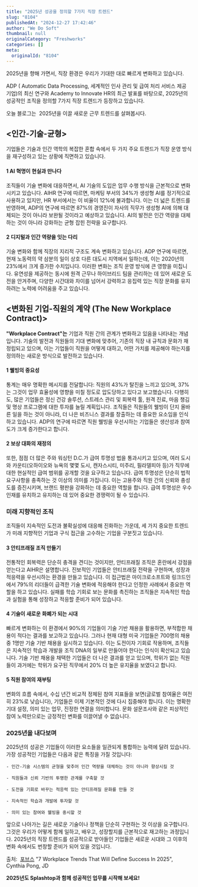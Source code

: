 ```yaml
---
title: "2025년 성공을 정의할 7가지 직장 트렌드"
slug: "8104"
publishedAt: "2024-12-27 17:42:46"
author: "We Do Soft"
thumbnail: null
originalCategory: "Freshworks"
categories: []
meta:
  originalId: "8104"
---
```


2025년을 향해 가면서, 직장 환경은 우리가 기대한 대로 빠르게 변화하고 있습니다.

ADP ( Automatic Data Processing, 세계적인 인사 관리 및 급여 처리 서비스 제공 기업)의 최신 연구와 Academy to Innovate HR의 최근 발표를 바탕으로, 2025년의 성공적인 조직을 정의할 7가지 직장 트렌드가 등장하고 있습니다.

오늘 블로그는  2025년을 이끌 새로운 근무 트렌드를 살펴봅시다.

## &lt;인간-기술-균형&gt;

기업들은 기술과 인간 역학의 복잡한 혼합 속에서 두 가지 주요 트렌드가 직장 운영 방식을 재구성하고 있는 상황에 직면하고 있습니다.

#### 1 AI 혁명이 현실과 만나다

조직들이 기술 변화에 대응하면서, AI 기술의 도입은 업무 수행 방식을 근본적으로 변화시키고 있습니다. AIHR 연구에 따르면, 마케팅 부서의 34%가 생성형 AI를 정기적으로 사용하고 있지만, HR 부서에서는 이 비율이 12%에 불과합니다. 이는 더 넓은 트렌드를 반영하며, ADP의 연구에 따르면 87%의 경영진이 자사의 직무가 생성형 AI에 의해 대체되는 것이 아니라 보완될 것이라고 예상하고 있습니다. AI의 발전은 인간 역량을 대체하는 것이 아니라 강화하는 균형 잡힌 전략을 요구합니다.

#### 2 디지털과 인간 역량을 잇는 다리

기술 변화와 함께 직장의 지리적 구조도 계속 변화하고 있습니다. ADP 연구에 따르면, 현재 노동력의 약 삼분의 일이 상호 다른 대도시 지역에서 일하는데, 이는 2020년의 23%에서 크게 증가한 수치입니다. 이러한 변화는 조직 운영 방식에 큰 영향을 미칩니다. 유연성을 제공하는 동시에 원격 근무나 하이브리드 팀을 관리하는 데 있어 새로운 도전을 안겨주며, 다양한 시간대와 차이를 넘어서 강력하고 응집력 있는 직장 문화를 유지하려는 노력에 어려움을 주고 있습니다.

## &lt;변화된 기업-직원의 계약 (The New Workplace Contract)&gt;

**"Workplace Contract"는** 기업과 직원 간의 관계가 변화하고 있음을 나타내는 개념입니다. 기술의 발전과 직원들의 기대 변화에 맞추어, 기존의 직장 내 규칙과 문화가 재정립되고 있으며, 이는 기업들이 직원을 어떻게 대하고, 어떤 가치를 제공해야 하는지를 정의하는 새로운 방식으로 발전하고 있습니다.

#### 1 웰빙의 중요성

통계는 매우 명확한 메시지를 전달합니다: 직원의 43%가 탈진을 느끼고 있으며, 37%는 그것이 업무 효율성에 영향을 미칠 정도로 압도당하고 있다고 보고했습니다. 다행히도, 많은 기업들은 정신 건강 솔루션, 스트레스 관리 및 회복력 툴, 원격 진료, 마음 챙김 및 명상 프로그램에 대한 투자를 늘릴 계획입니다. 조직들은 직원들의 웰빙이 단지 올바른 일을 하는 것이 아니라, 더 나은 비즈니스 결과를 창출하는 데 중요한 요소임을 인식하고 있습니다. ADP의 연구에 따르면 직원 웰빙을 우선시하는 기업들은 생산성과 참여도가 크게 증가한다고 합니다.

#### 2 보상 대화의 재정의

또한, 점점 더 많은 주와 워싱턴 D.C.가 급여 투명성 법을 통과시키고 있으며, 여러 도시와 카운티(오하이오와 뉴욕의 몇몇 도시, 캔자스시티, 미주리, 필라델피아 등)가 직무에 대한 현실적인 급여 범위를 공개할 것을 요구하고 있습니다. 급여 투명성은 단순히 법적 요구사항을 충족하는 것 이상의 의미를 가집니다. 이는 고용주와 직원 간의 신뢰와 충성도를 증진시키며, 브랜드 평판을 강화하는 데 중요한 역할을 합니다. 급여 투명성은 우수 인재를 유치하고 유지하는 데 있어 중요한 경쟁력이 될 수 있습니다.

### 미래 지향적인 조직

조직들이 지속적인 도전과 불확실성에 대응해 진화하는 가운데, 세 가지 중요한 트렌드가 미래 지향적인 기업과 구식 접근을 고수하는 기업을 구분짓고 있습니다.

#### 3 안티프래질 조직 만들기

전통적인 회복력은 단순히 충격을 견디는 것이지만, 안티프래질 조직은 혼란에서 강점을 얻는다고 AIHR은 설명합니다. 진보적인 기업들은 안티프래질 전략을 구현하며, 성장과 적응력을 우선시하는 환경을 만들고 있습니다. 이 접근법은 마이크로소프트와 링크드인에서 79%의 리더들이 급격한 기술 변화에 적응해야 한다고 인정한 사례에서 중요한 역할을 하고 있습니다. 실패를 학습 기회로 보는 문화를 촉진하는 조직들은 지속적인 학습과 실험을 통해 성장하고 적응할 준비가 되어 있습니다.

#### 4 기술이 새로운 화폐가 되는 시대

빠르게 변화하는 이 환경에서 90%의 기업들이 기술 기반 채용을 활용하면, 부적합한 채용이 적다는 결과를 보고하고 있습니다. 그러나 현재 대형 미국 기업들은 700명의 채용 중 1명만 기술 기반 채용을 실시하고 있습니다. 이는 도전이자 기회로 작용하며, 조직들은 지속적인 학습과 개발을 조직 DNA의 일부로 만들어야 한다는 인식이 확산되고 있습니다. 기술 기반 채용을 채택한 기업들은 더 나은 결과를 얻고 있으며, 학위가 없는 직원들이 과거에는 학위가 요구된 직무에서 20% 더 높은 유지율을 보였다고 합니다.

#### 5 직원 참여의 재부팅

변화의 흐름 속에서, 수십 년간 비교적 정체된 참여 지표들을 보면(글로벌 참여율은 여전히 23%로 낮습니다), 기업들은 이제 기본적인 것에 다시 집중해야 합니다. 이는 명확한 기대 설정, 의미 있는 업무, 진정한 연결을 의미합니다. 문화 설문조사와 같은 피상적인 참여 노력만으로는 긍정적인 변화를 이끌어낼 수 없습니다.

### 2025년을 내다보며

2025년의 성공은 기업들이 이러한 요소들을 일관되게 통합하는 능력에 달려 있습니다. 가장 성공적인 기업들은 다음과 같은 특징을 가질 것입니다:

 	- 인간-기술 시스템의 균형을 맞추어 인간 역량을 대체하는 것이 아니라 향상시킬 것

 	- 직원들과 신뢰 기반의 투명한 관계를 구축할 것

 	- 도전을 기회로 바꾸는 적응력 있는 안티프래질 문화를 만들 것

 	- 지속적인 학습과 개발에 투자할 것

 	- 의미 있는 참여와 웰빙을 중시할 것

앞으로 나아가는 길은 새로운 기술이나 정책을 단순히 구현하는 것 이상을 요구합니다. 그것은 우리가 어떻게 함께 일하고, 배우고, 성장할지를 근본적으로 재고하는 과정입니다. 2025년의 직장 트렌드를 성공적으로 받아들인 기업들은 새로운 시대와 그 이후의 변화 속에서도 번창할 준비가 되어 있을 것입니다.

출처:  [포브스](https://www.forbes.com/sites/cynthiapong/2024/12/15/7-workplace-trends-that-will-define-success-in-2025/) "7 Workplace Trends That Will Define Success In 2025", Cynthia Pong, JD

**2025년도 Splashtop과 함께 성공적인 업무를 시작해 보세요!**
